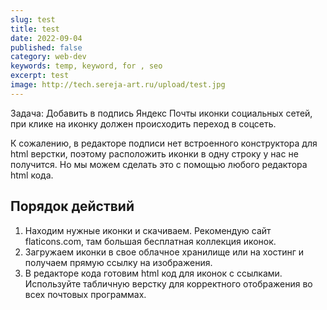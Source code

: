 ```yaml
---
slug: test
title: test
date: 2022-09-04
published: false
category: web-dev
keywords: temp, keyword, for , seo
excerpt: test
image: http://tech.sereja-art.ru/upload/test.jpg
---
```


<Figcaption
  src="http://tech.sereja-art.ru/upload/blogs/table-tilda/table-tilda-preview.jpg"
  alt="тестовая картинка"
/>

Задача: Добавить в подпись Яндекс Почты иконки социальных сетей, при клике на иконку должен происходить переход в соцсеть.

К сожалению, в редакторе подписи нет встроенного конструктора для html верстки, поэтому расположить иконки в одну строку у нас не получится. Но мы можем сделать это с помощью любого редактора html кода.

## Порядок действий

1. Находим нужные иконки и скачиваем. Рекомендую сайт flaticons.com, там большая бесплатная коллекция иконок.
2. Загружаем иконки в свое облачное хранилище или на хостинг и получаем прямую ссылку на изображения.
3. В редакторе кода готовим html код для иконок с ссылками. Используйте табличную верстку для корректного отображения во всех почтовых программах.
